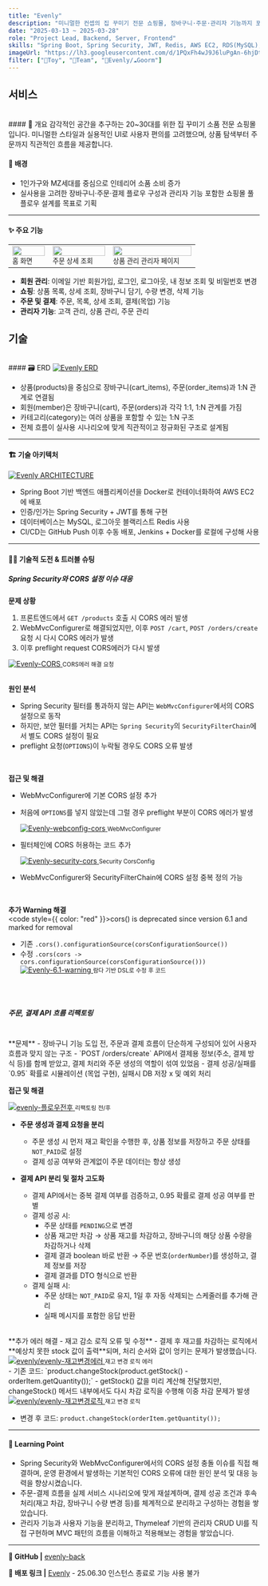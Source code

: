 ```yaml
---
title: "Evenly"
description: "미니멀한 컨셉의 집 꾸미기 전문 쇼핑몰, 장바구니·주문·관리자 기능까지 포함한 플로우 구현"
date: "2025-03-13 ~ 2025-03-28"
role: "Project Lead, Backend, Server, Frontend"
skills: "Spring Boot, Spring Security, JWT, Redis, AWS EC2, RDS(MySQL), S3, Docker, Jenkins, Nginx, ElasticSearch, Swagger, Next.js"
imageUrl: "https://lh3.googleusercontent.com/d/1PQxFh4wJ9J6luPgAn-6hjDtw3ULnUkIe"
filter: ["🧸Toy", "👬Team", "🍳Evenly/☁️Goorm"]
---
```


## 서비스

<br />
#### 🧾 개요
감각적인 공간을 추구하는 20~30대를 위한 집 꾸미기 소품 전문 쇼핑몰입니다.
미니멀한 스타일과 실용적인 UI로 사용자 편의를 고려했으며, 상품 탐색부터 주문까지 직관적인 흐름을 제공합니다.

<ThinShortLine />

#### 🎯 배경
- 1인가구와 MZ세대를 중심으로 인테리어 소품 소비 증가
- 실사용을 고려한 장바구니·주문·결제 플로우 구성과 관리자 기능 포함한 쇼핑몰 풀플로우 설계를 목표로 기획

---

#### ✨ 주요 기능

<table>
  <tbody>
    <tr>
      <td>
        <a href="https://drive.google.com/file/d/1JXZE2hqMvxT38EuDrGAZ0cYqXkNxLLYn/view?usp=drive_link" target="_blank">
          <img src="/projects/images/evenly/evenly-홈화면.png" width="100%" />
        </a>
        <small>홈 화면</small>
      </td>
      <td>
        <a href="https://drive.google.com/file/d/1tsZCiOaHdhTB-b3UGgpNmHubj-cLXdYz/view?usp=drive_link" target="_blank">
          <img src="/projects/images/evenly/evenly-주문상세.png" width="100%" />
        </a>
        <small>주문 상세 조회</small>
      </td>
      <td>
        <a href="https://drive.google.com/file/d/1jJNXEhssG6sdn-M6tKOvyuNuTFdDiPcP/view?usp=drive_link" target="_blank">
          <img src="/projects/images/evenly/evenly-상품관리페이지.png" width="100%" />
        </a>
        <small>상품 관리 관리자 페이지</small>
      </td>
    </tr>
  </tbody>
</table>

- **회원 관리**: 이메일 기반 회원가입, 로그인, 로그아웃, 내 정보 조회 및 비밀번호 변경
- **쇼핑**: 상품 목록, 상세 조회, 장바구니 담기, 수량 변경, 삭제 기능
- **주문 및 결제**: 주문, 목록, 상세 조회, 결제(목업) 기능
- **관리자 기능**: 고객 관리, 상품 관리, 주문 관리

<ThickLine />

## 기술
<br />
#### 🗃️ ERD
<a href="https://drive.google.com/file/d/1MCpxDArkU9zEaaewjXmk6KYrIzdzGuLi/view?usp=drive_link" target="_blank" rel="noopener noreferrer">
  <img src="/projects/images/evenly/erd.png" alt="Evenly ERD" />
</a>

- 상품(products)을 중심으로 장바구니(cart_items), 주문(order_items)과 1:N 관계로 연결됨
- 회원(member)은 장바구니(cart), 주문(orders)과 각각 1:1, 1:N 관계를 가짐
- 카테고리(category)는 여러 상품을 포함할 수 있는 1:N 구조
- 전체 흐름이 실사용 시나리오에 맞게 직관적이고 정규화된 구조로 설계됨

---

#### 🏗️ 기술 아키텍처
<a href="https://drive.google.com/file/d/1s-9_2eduGl7UEs26nC9dCtGNV-RY31gA/view?usp=drive_link" target="_blank" rel="noopener noreferrer">
  <img src="/projects/images/evenly/architecture.png" alt="Evenly ARCHITECTURE" style={{ width: "50%" }} />
</a>

- Spring Boot 기반 백엔드 애플리케이션을 Docker로 컨테이너화하여 AWS EC2에 배포
- 인증/인가는 Spring Security + JWT를 통해 구현
- 데이터베이스는 MySQL, 로그아웃 블랙리스트 Redis 사용
- CI/CD는 GitHub Push 이후 수동 배포, Jenkins + Docker를 로컬에 구성해 사용

---

#### 🤼‍♀️ 기술적 도전 & 트러블 슈팅

##### Spring Security와 CORS 설정 이슈 대응
**문제 상황**
1. 프론트엔드에서 `GET /products` 호출 시 CORS 에러 발생
2. WebMvcConfigurer로 해결되었지만, 이후 `POST /cart`, `POST /orders/create` 요청 시 다시 CORS 에러가 발생
3. 이후 preflight request CORS에러가 다시 발생
<div style={{ display: "flex", flexDirection: "Column", alignItems: "center" }}>
  <a href="https://drive.google.com/file/d/15bczaKxm0sJ5qak2-pZhZExBZ9Y_b1Lo/view?usp=drive_link" target="_blank" rel="noopener noreferrer">
    <img src="/projects/images/evenly/evenly-cors.png" alt="Evenly-CORS" style={{ padding: "15px", justifyItems: "center", width: "60%" }} />
  </a>
  <small style={{ color: "var(--sub-text-color)", justifyItems: "center" }}>CORS에러 해결 요청</small>
</div>

<br />

**원인 분석**
- Spring Security 필터를 통과하지 않는 API는 `WebMvcConfigurer`에서의 CORS 설정으로 동작
- 하지만, 보안 필터를 거치는 API는 `Spring Security`의 `SecurityFilterChain`에서 별도 CORS 설정이 필요
- preflight 요청(`OPTIONS`)이 누락될 경우도 CORS 오류 발생

<br />

**접근 및 해결**  
- WebMvcConfigurer에 기본 CORS 설정 추가
- 처음에 `OPTIONS`를 넣지 않았는데 그럴 경우 preflight 부분이 CORS 에러가 발생
  <div style={{ display: "flex", flexDirection: "Column", alignItems: "center" }}>
    <a href="https://drive.google.com/file/d/1_-6vmpBE8TGEIDGRL81bC4aGYpYgX3jB/view?usp=drive_link" target="_blank" rel="noopener noreferrer">
      <img src="/projects/images/evenly/evenly-webconfig-cors.png" alt="Evenly-webconfig-cors" style={{ padding: "15px", justifyItems: "center", width: "70%" }} />
    </a>
    <small style={{ color: "var(--sub-text-color)", justifyItems: "center" }}>WebMvcConfigurer</small>
  </div>
 
- 필터체인에 CORS 허용하는 코드 추가
  <div style={{ display: "flex", flexDirection: "Column", alignItems: "center" }}>
    <a href="https://drive.google.com/file/d/1foCShKon0Z_BlTwSrYHby5t0BKxzQHUM/view?usp=drive_link" target="_blank" rel="noopener noreferrer">
      <img src="/projects/images/evenly/evenly-security-cors.png" alt="Evenly-security-cors" style={{ padding: "15px", justifyItems: "center", width: "70%" }} />
    </a>
    <small style={{ color: "var(--sub-text-color)", justifyItems: "center" }}>Security CorsConfig</small>
  </div>
- WebMvcConfigurer와 SecurityFilterChain에 CORS 설정 중복 정의 가능
  
<br />

**추가 Warning 해결**  
<code style={{ color: "red" }}>cors() is deprecated since version 6.1 and marked for removal</code>
- 기존 `.cors().configurationSource(corsConfigurationSource())`
- 수정 `.cors(cors -> cors.configurationSource(corsConfigurationSource()))`
  <div style={{ display: "flex", flexDirection: "Column", alignItems: "center" }}>
    <a href="https://drive.google.com/file/d/1beH2xyYM5nMNgkiYAeh7Na5EyrGEVyrM/view?usp=drive_link" target="_blank" rel="noopener noreferrer">
      <img src="/projects/images/evenly/evenly-6.1.png" alt="Evenly-6.1-warning" style={{ padding: "15px", justifyItems: "center", width: "100%" }} />
    </a>
    <small style={{ color: "var(--sub-text-color)", justifyItems: "center" }}>람다 기반 DSL로 수정 후 코드</small>
  </div>

<br />
<ThinShortLine />
<br />

##### 주문, 결제 API 흐름 리팩토링
<br />
**문제**  
- 장바구니 기능 도입 전, 주문과 결제 흐름이 단순하게 구성되어 있어 사용자 흐름과 맞지 않는 구조
- `POST /orders/create` API에서 결제용 정보(주소, 결제 방식 등)를 함께 받았고, 결제 처리와 주문 생성의 역할이 섞여 있었음
- 결제 성공/실패를 `0.95` 확률로 시뮬레이션 (목업 구현), 실패시 DB 저장 x 및 예외 처리

<br />

**접근 및 해결**  

  <div style={{ display: "flex", flexDirection: "column", alignItems: "center", }}>
    <a href="https://drive.google.com/file/d/1b4ECLvuchAsxcZoxNpkwAgbNfdAkPx2x/view?usp=drive_link" target="_blank" rel="noopener noreferrer">
      <img src="/projects/images/evenly/evenly-플로우전후.png" alt="evenly-플로우전후" style={{ width: "90%", maxWidth: "600px", }} />
    </a>
    <small style={{ color: "var(--sub-text-color)" }}>리팩토링 전/후</small>
  </div>

- **주문 생성과 결제 요청을 분리**  
  - 주문 생성 시 먼저 재고 확인을 수행한 후, 상품 정보를 저장하고 주문 상태를 `NOT_PAID`로 설정  
  - 결제 성공 여부와 관계없이 주문 데이터는 항상 생성

- **결제 API 분리 및 절차 고도화**  
  - 결제 API에서는 중복 결제 여부를 검증하고, 0.95 확률로 결제 성공 여부를 판별  
  - 결제 성공 시:
    - 주문 상태를 `PENDING`으로 변경  
    - 상품 재고만 차감 → 상품 재고를 차감하고, 장바구니의 해당 상품 수량을 차감하거나 삭제  
    - 결제 결과 boolean 바로 반환 → 주문 번호(`orderNumber`)를 생성하고, 결제 정보를 저장  
    - 결제 결과를 DTO 형식으로 반환
  - 결제 실패 시:
    - 주문 상태는 `NOT_PAID`로 유지, 1일 후 자동 삭제되는 스케줄러를 추가해 관리
    - 실패 메시지를 포함한 응답 반환

<br />
**추가 에러 해결 - 재고 감소 로직 오류 및 수정**
- 결제 후 재고를 차감하는 로직에서 **예상치 못한 stock 값이 출력**되며, 처리 순서와 값이 엉키는 문제가 발생했습니다.
<div style={{ display: "flex", flexDirection: "Column", alignItems: "center" }}>
  <a href="https://drive.google.com/file/d/1ojPfZyG13ICVPquw3o1YChKN3EZDAIQE/view?usp=drive_link" target="_blank" rel="noopener noreferrer">
    <img src="/projects/images/evenly/evenly-재고변경에러.png" alt="evenly/evenly-재고변경에러" style={{ padding: "15px", justifyItems: "center", width: "60%" }} />
  </a>
  <small style={{ color: "var(--sub-text-color)", justifyItems: "center" }}>재고 변경 로직 에러</small>
</div>
- 기존 코드: `product.changeStock(product.getStock() - orderItem.getQuantity());`
    - getStock() 값을 미리 계산해 전달했지만, changeStock() 메서드 내부에서도 다시 차감 로직을 수행해 이중 차감 문제가 발생 
<div style={{ display: "flex", flexDirection: "Column", alignItems: "center" }}>
  <a href="https://drive.google.com/file/d/1DrvfF9cCi9vy7QeSbGJP6xBtj5L11vh-/view?usp=drive_link" target="_blank" rel="noopener noreferrer">
    <img src="/projects/images/evenly/evenly-재고변경로직.png" alt="evenly/evenly-재고변경로직" style={{ padding: "15px", justifyItems: "center", width: "50%" }} />
  </a>
  <small style={{ color: "var(--sub-text-color)", justifyItems: "center" }}>재고 변경 로직</small>
</div>

- 변경 후 코드: `product.changeStock(orderItem.getQuantity());`

---

#### 🧠 Learning Point
- Spring Security와 WebMvcConfigurer에서의 CORS 설정 충돌 이슈를 직접 해결하며, 운영 환경에서 발생하는 기본적인 CORS 오류에 대한 원인 분석 및 대응 능력을 향상시켰습니다.
- 주문-결제 흐름을 실제 서비스 시나리오에 맞게 재설계하며, 결제 성공 조건과 후속 처리(재고 차감, 장바구니 수량 변경 등)를 체계적으로 분리하고 구성하는 경험을 쌓았습니다.
- 관리자 기능과 사용자 기능을 분리하고, Thymeleaf 기반의 관리자 CRUD UI를 직접 구현하며 MVC 패턴의 흐름을 이해하고 적용해보는 경험을 쌓았습니다.
---

**🔗 GitHub |** [evenly-back](https://github.com/LJIEUN/evenly-back)    

**🔗 배포 링크 |** [Evenly](https://goorm-evenly.vercel.app/) - 25.06.30 인스턴스 종료로 기능 사용 불가

<ThickLine />